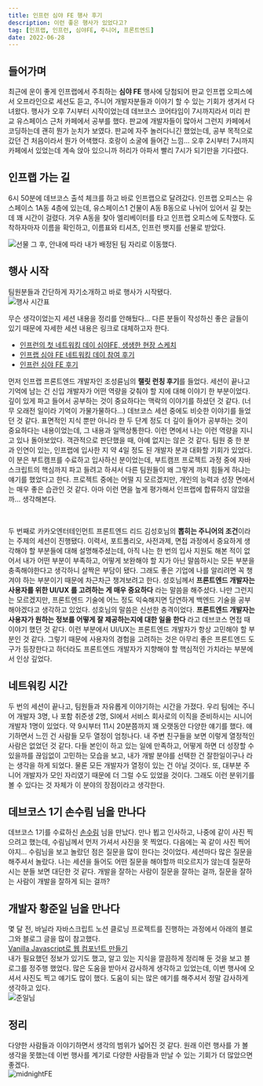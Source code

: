 ```yaml
---
title: 인프런 심야 FE 행사 후기
description: 이런 좋은 행사가 있었다고?
tag: [인프랩, 인프런, 심야FE, 주니어, 프론트엔드]
date: 2022-06-28
---
```


## 들어가며

최근에 운이 좋게 인프랩에서 주최하는 **심야 FE** 행사에 당첨되어 판교 인프랩 오피스에서 오프라인으로 세션도 듣고, 주니어 개발자분들과 이야기 할 수 있는 기회가 생겨서 다녀왔다. 행사가 오후 7시부터 시작이었는데 데브코스 코어타임이 7시까지라서 미리 판교 유스페이스 근처 카페에서 공부를 했다. 판교에 개발자들이 많아서 그런지 카페에서 코딩하는데 괜히 뭔가 눈치가 보였다. 판교에 자주 놀러다니긴 했었는데, 공부 목적으로 갔던 건 처음이라서 뭔가 어색했다. 호랑이 소굴에 들어간 느낌... 오후 2시부터 7시까지 카페에서 있었는데 계속 앉아 있으니까 허리가 아파서 빨리 7시가 되기만을 기다렸다.

## 인프랩 가는 길

6시 50분에 데브코스 출석 체크를 하고 바로 인프랩으로 달려갔다. 인프랩 오피스는 유스페이스 1A동 4층에 있는데, 유스페이스1 건물이 A동 B동으로 나뉘어 있어서 길 찾는데 꽤 시간이 걸렸다. 겨우 A동을 찾아 엘리베이터를 타고 인프랩 오피스에 도착했다. 도착하자마자 이름을 확인하고, 이름표와 티셔츠, 인프런 뱃지를 선물로 받았다.

![선물](./goods.png)
그 후, 안내에 따라 내가 배정된 팀 자리로 이동했다.

## 행사 시작

팀원분들과 간단하게 자기소개하고 바로 행사가 시작됐다.  
![행사 시간표](./timetable.png)

무슨 생각이었는지 세션 내용을 정리를 안해뒀다... 다른 분들이 작성하신 좋은 글들이 있기 때문에 자세한 세션 내용은 링크로 대체하고자 한다.

- [인프런의 첫 네트워킹 데이 심야FE, 생생한 현장 스케치](https://velog.io/@sjoleee_/midnightFE-review#)
- [인프랩 심야 FE 네트워킹 데이 참여 후기](https://velog.io/@oneook/%EC%9D%B8%ED%94%84%EB%9E%A9-FE-%EB%84%A4%ED%8A%B8%EC%9B%8C%ED%82%B9-%EB%8D%B0%EC%9D%B4%EC%97%90-%EB%8B%A4%EB%85%80%EC%99%94%EC%8A%B5%EB%8B%88%EB%8B%A4)
- [인프런 심야 FE 후기](https://www.jaeme.dev/inflearn-fe/)

먼저 인프랩 프론트엔드 개발자인 조성륜님의 **랠릿 런칭 후기**를 들었다. 세션이 끝나고 기억에 남는 건 신입 개발자가 어떤 역량을 갖춰야 할 지에 대해 이야기 한 부분이었다. 깊이 있게 파고 들어서 공부하는 것이 중요하다는 맥락의 이야기를 하셨던 것 같다. (너무 오래전 일이라 기억이 가물가물하다...) 데브코스 세션 중에도 비슷한 이야기를 들었던 것 같다. 표면적인 지식 뿐만 아니라 한 두 단계 정도 더 깊이 들어가 공부하는 것이 중요하다는 내용이었는데, 그 내용과 일맥상통한다. 이런 면에서 나는 이런 역량을 지니고 있나 돌아보았다. 객관적으로 판단했을 때, 아예 없지는 않은 것 같다. 팀원 중 한 분과 인연이 있는, 인프랩에 입사한 지 약 4일 정도 된 개발자 분과 대화할 기회가 있었다. 이 분은 부트캠프를 수료하고 입사하신 분이었는데, 부트캠프 프로젝트 과정 중에 자바스크립트의 핵심까지 파고 들려고 하셔서 다른 팀원들이 왜 그렇게 까지 힘들게 하냐는 얘기를 했었다고 한다. 프로젝트 중에는 어떨 지 모르겠지만, 개인의 능력과 성장 면에서는 매우 좋은 습관인 것 같다. 아마 이런 면을 높게 평가해서 인프랩에 합류하지 않았을까... 생각해본다.

<br />

두 번째로 카카오엔터테인먼트 프론트엔드 리드 김성호님의 **뽑히는 주니어의 조건**이라는 주제의 세션이 진행됐다. 이력서, 포트폴리오, 사전과제, 면접 과정에서 중요하게 생각해야 할 부분들에 대해 설명해주셨는데, 아직 나는 한 번의 입사 지원도 해본 적이 없어서 내가 어떤 부분이 부족하고, 어떻게 보완해야 할 지가 아닌 말씀하시는 모든 부분을 충족해야한다고 생각하니 살짝은 부담이 됐다. 그래도 좋은 기업에 나를 알리려면 꼭 챙겨야 하는 부분이기 때문에 차근차근 챙겨보려고 한다. 성호님께서 **프론트엔드 개발자는 사용자를 위한 UI/UX 를 고려하는 게 매우 중요하다** 라는 말씀을 해주셨다. 나만 그런지는 모르겠지만, 프론트엔드 기술에 어느 정도 익숙해지면 당연하게 백엔드 기술을 공부해야겠다고 생각하고 있었다. 성호님의 말씀은 신선한 충격이었다. **프론트엔드 개발자는 사용자가 원하는 정보를 어떻게 잘 제공하는지에 대한 일을 한다** 라고 데브코스 면접 때 이야기 했던 것 같다. 이런 부분에서 UI/UX는 프론트엔드 개발자가 항상 고민해야 할 부분인 것 같다. 그렇기 때문에 사용자의 경험을 고려하는 것은 아무리 좋은 프론트엔드 도구가 등장한다고 하더라도 프론트엔드 개발자가 지향해야 할 핵심적인 가치라는 부분에서 인상 깊었다.

## 네트워킹 시간

두 번의 세션이 끝나고, 팀원들과 자유롭게 이야기하는 시간을 가졌다. 우리 팀에는 주니어 개발자 3명, 나 포함 취준생 2명, SI에서 서비스 회사로의 이직을 준비하시는 시니어 개발자 1명이 있었다. 약 9시부터 11시 20분쯤까지 꽤 오랫동안 다양한 얘기를 했다. 얘기하면서 느낀 건 사람들 모두 열정이 엄청나다. 내 주변 친구들을 보면 이렇게 열정적인 사람은 없었던 것 같다. 다들 본인이 하고 있는 일에 만족하고, 어떻게 하면 더 성장할 수 있을까를 끊임없이 고민하는 모습을 보고, 내가 개발 분야를 선택한 건 잘한일이구나 라는 생각을 하게 되었다. 물론 모든 개발자가 열정이 있는 건 아닐 것이다. 또, 대부분 주니어 개발자가 모인 자리였기 때문에 더 그럴 수도 있었을 것이다. 그래도 이런 분위기를 볼 수 있다는 것 자체가 이 분야의 장점이라고 생각한다.

## 데브코스 1기 손수림 님을 만나다

데브코스 1기를 수료하신 [손수림](https://github.com/sonsurim) 님을 만났다. 만나 뵙고 인사하고, 나중에 같이 사진 찍으려고 했는데, 수림님께서 먼저 가셔서 사진을 못 찍었다. 다음에는 꼭 같이 사진 찍어야지...
수림님을 보고 놀랐던 점은 질문을 많이 한다는 것이었다. 세션마다 많은 질문을 해주셔서 놀랐다. 나는 세션을 들어도 어떤 질문을 해야할까 떠오르지가 않는데 질문하시는 분들 보면 대단한 것 같다. 개발을 잘하는 사람이 질문을 잘하는 걸까, 질문을 잘하는 사람이 개발을 잘하게 되는 걸까?

## 개발자 황준일 님을 만나다

몇 달 전, 바닐라 자바스크립트 노션 클로닝 프로젝트를 진행하는 과정에서 아래의 블로그와 블로그 글을 많이 참고했다.  
[Vanilla Javascript로 웹 컴포넌트 만들기](https://junilhwang.github.io/TIL/Javascript/Design/Vanilla-JS-Component/#vanilla-javascript%E1%84%85%E1%85%A9-%E1%84%8B%E1%85%B0%E1%86%B8-%E1%84%8F%E1%85%A5%E1%86%B7%E1%84%91%E1%85%A9%E1%84%82%E1%85%A5%E1%86%AB%E1%84%90%E1%85%B3-%E1%84%86%E1%85%A1%E1%86%AB%E1%84%83%E1%85%B3%E1%86%AF%E1%84%80%E1%85%B5)  
내가 필요했던 정보가 있기도 했고, 알고 있는 지식을 깔끔하게 정리해 둔 것을 보고 블로그를 정주행 했었다. 많은 도움을 받아서 감사하게 생각하고 있었는데, 이번 행사에 오셔서 사진도 찍고 얘기도 많이 했다. 도움이 되는 많은 얘기를 해주셔서 정말 감사하게 생각하고 있다.  
![준일님](./with-junil.jpeg)

## 정리

다양한 사람들과 이야기하면서 생각의 범위가 넓어진 것 같다. 원래 이런 행사를 가 볼 생각을 못했는데 이번 행사를 계기로 다양한 사람들과 만날 수 있는 기회가 더 많았으면 좋겠다.  
![midnightFE](./midnight-fe.png)

